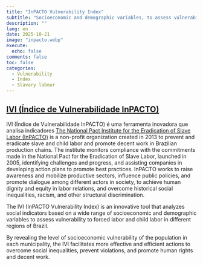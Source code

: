 ```yaml
---
title: "InPACTO Vulnerability Index"
subtitle: "Socioeconomic and demographic variables, to assess vulnerability to slave-like labor and child labor in different regions of Brazil"
description: ""
lang: en
date: 2025-10-21
image: "inpacto.webp"
execute:
  echo: false
comments: false
toc: false
categories:
  - Vulnerability
  - Index
  - Slavary labour
---
```



## [IVI (Índice de Vulnerabilidade InPACTO)](https://indicedevulnerabilidade.org.br)

IVI (Índice de Vulnerabilidade InPACTO) é uma ferramenta inovadora que analisa indicadores 
[The National Pact Institute for the Eradication of Slave Labor (InPACTO)](https://inpacto.org.br/indice-de-vulnerabilidade-inpacto/) is a non-profit organization created in 2013 to prevent and eradicate slave and child labor and promote decent work in Brazilian production chains. The institute monitors compliance with the commitments made in the National Pact for the Eradication of Slave Labor, launched in 2005, identifying challenges and progress, and assisting companies in developing action plans to promote best practices. InPACTO works to raise awareness and mobilize productive sectors, influence public policies, and promote dialogue among different actors in society, to achieve human dignity and equity in labor relations, and overcome historical social inequalities, racism, and other structural discrimination.

The IVI (InPACTO Vulnerability Index) is an innovative tool that analyzes social indicators based on a wide range of socioeconomic and demographic variables to assess vulnerability to forced labor and child labor in different regions of Brazil.

By revealing the level of socioeconomic vulnerability of the population in each municipality, the IVI facilitates more effective and efficient actions to overcome social inequalities, prevent violations, and promote human rights and decent work.
